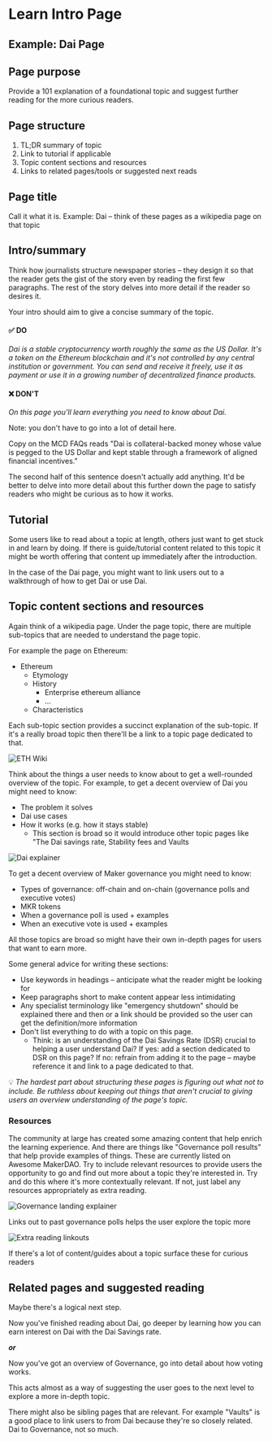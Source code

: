 # Learn Intro Page

## Example: Dai Page

## Page purpose

Provide a 101 explanation of a foundational topic and suggest further reading for the more curious readers.

## Page structure

1. TL;DR summary of topic
2. Link to tutorial if applicable
3. Topic content sections and resources
4. Links to related pages/tools or suggested next reads

## **Page title**

Call it what it is. Example: Dai – think of these pages as a wikipedia page on that topic

## Intro/summary

Think how journalists structure newspaper stories – they design it so that the reader gets the gist of the story even by reading the first few paragraphs. The rest of the story delves into more detail if the reader so desires it.

Your intro should aim to give a concise summary of the topic.

#### ✅ DO

_Dai is a stable cryptocurrency worth roughly the same as the US Dollar. It's a token on the Ethereum blockchain and it's not controlled by any central institution or government. You can send and receive it freely, use it as payment or use it in a growing number of decentralized finance products._

#### ❌ DON'T

_On this page you'll learn everything you need to know about Dai._

Note: you don't have to go into a lot of detail here.

Copy on the MCD FAQs reads "Dai is collateral-backed money whose value is pegged to the US Dollar and kept stable through a framework of aligned financial incentives."

The second half of this sentence doesn't actually add anything. It'd be better to delve into more detail about this further down the page to satisfy readers who might be curious as to how it works.

## Tutorial

Some users like to read about a topic at length, others just want to get stuck in and learn by doing. If there is guide/tutorial content related to this topic it might be worth offering that content up immediately after the introduction.

In the case of the Dai page, you might want to link users out to a walkthrough of how to get Dai or use Dai.

## Topic content sections and resources

Again think of a wikipedia page. Under the page topic, there are multiple sub-topics that are needed to understand the page topic.

For example the page on Ethereum:

- Ethereum
  - Etymology
  - History
    - Enterprise ethereum alliance
    - ...
  - Characteristics

Each sub-topic section provides a succinct explanation of the sub-topic. If it's a really broad topic then there'll be a link to a topic page dedicated to that.

![ETH Wiki](/content/images/ethereum-wikipedia.png)

Think about the things a user needs to know about to get a well-rounded overview of the topic. For example, to get a decent overview of Dai you might need to know:

- The problem it solves
- Dai use cases
- How it works (e.g. how it stays stable)
  - This section is broad so it would introduce other topic pages like "The Dai savings rate, Stability fees and Vaults

![Dai explainer](/content/images/guide-page-dai-landing.png)

To get a decent overview of Maker governance you might need to know:

- Types of governance: off-chain and on-chain (governance polls and executive votes)
- MKR tokens
- When a governance poll is used + examples
- When an executive vote is used + examples

All those topics are broad so might have their own in-depth pages for users that want to earn more.

Some general advice for writing these sections:

- Use keywords in headings – anticipate what the reader might be looking for
- Keep paragraphs short to make content appear less intimidating
- Any specialist terminology like "emergency shutdown" should be explained there and then or a link should be provided so the user can get the definition/more information
- Don't list everything to do with a topic on this page.
  - Think: is an understanding of the Dai Savings Rate (DSR) crucial to helping a user understand Dai? If yes: add a section dedicated to DSR on this page? If no: refrain from adding it to the page – maybe reference it and link to a page dedicated to that.

<CTA secondary>

💡 _The hardest part about structuring these pages is figuring out what not to include. Be ruthless about keeping out things that aren't crucial to giving users an overview understanding of the page's topic._

</CTA>

### Resources

The community at large has created some amazing content that help enrich the learning experience. And there are things like "Governance poll results" that help provide examples of things. These are currently listed on Awesome MakerDAO. Try to include relevant resources to provide users the opportunity to go and find out more about a topic they're interested in. Try and do this where it's more contextually relevant. If not, just label any resources appropriately as extra reading.

![Governance landing explainer](/content/images/guide-page-governance.png)

Links out to past governance polls helps the user explore the topic more

![Extra reading linkouts](/content/images/guide-page-governance-linkouts.png)

If there's a lot of content/guides about a topic surface these for curious readers

## Related pages and suggested reading

Maybe there's a logical next step.

Now you've finished reading about Dai, go deeper by learning how you can earn interest on Dai with the Dai Savings rate.

**_*or*_**

Now you've got an overview of Governance, go into detail about how voting works.

This acts almost as a way of suggesting the user goes to the next level to explore a more in-depth topic.

There might also be sibling pages that are relevant. For example "Vaults" is a good place to link users to from Dai because they're so closely related. Dai to Governance, not so much.
